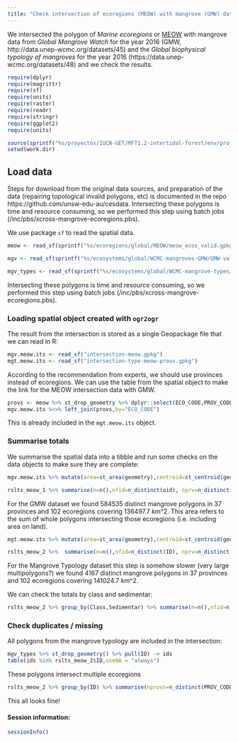 ```yaml
---
title: "Check intersection of ecoregions (MEOW) with mangrove (GMW) data"
---
```


We intersected the polygon of _Marine ecoregions_ or [MEOW](https://www.worldwildlife.org/publications/marine-ecoregions-of-the-world-a-bioregionalization-of-coastal-and-shelf-areas) with mangrove data from _Global Mangrove Watch_ for the year 2016 (GMW, http://data.unep-wcmc.org/datasets/45) and the _Global biophysical typology of mangroves_ for the year 2016 (https://data.unep-wcmc.org/datasets/48) and we check the results.


```r
require(dplyr)
require(magrittr)
require(sf)
require(units)
require(raster)
require(readr)
require(stringr)
require(ggplot2)
require(units)

source(sprintf("%s/proyectos/IUCN-GET/MFT1.2-intertidal-forest/env/project-env.R",Sys.getenv("HOME")))
setwd(work.dir)
```


## Load data

Steps for download from the original data sources, and preparation of the data (repairing topological invalid polygons, etc) is documented in the repo https://github.com/unsw-edu-au/cesdata.
Intersecting these polygons is time and resource consuming, so we performed this step using batch jobs (/inc/pbs/xcross-mangrove-ecoregions.pbs).

We use package `sf` to read the spatial data.

```r
meow <- read_sf(sprintf("%s/ecoregions/global/MEOW/meow_ecos_valid.gpkg",gis.data))

mgv <- read_sf(sprintf("%s/ecosystems/global/WCMC-mangroves-GMW/GMW-valid-output/GMW_2016_valid.gpkg",gis.data))

mgv_types <- read_sf(sprintf("%s/ecosystems/global/WCMC-mangrove-types/TNC-BioPhys-Mangrove-valid-output/Mangrove_Typology_v2_2_2016_valid.gpkg",gis.data))

```

Intersecting these polygons is time and resource consuming, so we performed this step using batch jobs (/inc/pbs/xcross-mangrove-ecoregions.pbs).


### Loading spatial object created with `ogr2ogr`

The result from the intersection is stored as a single Geopackage file that we can read in R:

```r
mgv.meow.its <- read_sf("intersection-meow.gpkg")
mgt.meow.its <- read_sf("intersection-type-meow-provs.gpkg")
```

According to the recommendation from experts, we should use provinces instead of ecoregions. We can use the table from the spatial object to make the link for the MEOW intersection data with GMW.

```r
provs <- meow %>% st_drop_geometry %>% dplyr::select(ECO_CODE,PROV_CODE)
mgv.meow.its %<>% left_join(provs,by="ECO_CODE")
```

This is already included in the `mgt.meow.its` object.


### Summarise totals

We summarise the spatial data into a tibble and run some checks on the data objects to make sure they are complete:

```r
mgv.meow.its %>% mutate(area=st_area(geometry),centroid=st_centroid(geometry)) %>% st_drop_geometry  %>% transmute(oid,PROV_CODE,ECO_CODE,area,lon=st_coordinates(centroid)[,1],lat=st_coordinates(centroid)[,2]) -> rslts_meow_1

rslts_meow_1 %>% summarise(n=n(),nfid=n_distinct(oid), nprv=n_distinct(PROV_CODE),neco=n_distinct(ECO_CODE),total_area=sum(area) %>% set_units("km^2"))
```

For the GMW dataset we found 584535 distinct mangrove polygons in 37 provinces and 102 ecoregions covering 136497.7 km^2. This area refers to the sum of whole polygons intersecting those ecoregions (i.e. including area on land).


```r
mgt.meow.its %>% mutate(area=st_area(geometry),centroid=st_centroid(geometry)) %>% st_drop_geometry  %>% transmute(ID,PROV_CODE,ECO_CODE, Class, Sedimentar,area,lon=st_coordinates(centroid)[,1],lat=st_coordinates(centroid)[,2]) -> rslts_meow_2

rslts_meow_2 %>%  summarise(n=n(),nfid=n_distinct(ID), nprv=n_distinct(PROV_CODE),neco=n_distinct(ECO_CODE),total_area=sum(area) %>% set_units("km^2"))
```
For the Mangrove Typology dataset this step is somehow slower (very large multipolygons?) we found 4167 distinct mangrove polygons in 37 provinces and 102 ecoregions covering 141024.7 km^2.

We can check the totals by class and sedimentar:

```r

rslts_meow_2 %>% group_by(Class,Sedimentar) %>% summarise(n=n(),nfid=n_distinct(ID), nprv=n_distinct(PROV_CODE),neco=n_distinct(ECO_CODE),total_area=sum(area) %>% set_units("km^2"))

```

### Check duplicates / missing

All polygons from the mangrove typology are included in the intersection:
```r
mgv_types %>% st_drop_geometry() %>% pull(ID) -> ids
table(ids %in% rslts_meow_2$ID,useNA = "always")
```

These polygons intersect multiple ecoregions
```r
rslts_meow_2 %>% group_by(ID) %>% summarise(nprovs=n_distinct(PROV_CODE),necos=n_distinct(ECO_CODE)) %>% filter(necos>1)
```




This all looks fine!


#### Session information:

```r
sessionInfo()

```
